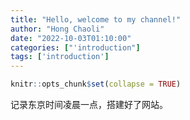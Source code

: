 ```yaml
---
title: "Hello, welcome to my channel!"
author: "Hong Chaoli"
date: "2022-10-03T01:10:00"
categories: ["'introduction"]
tags: ['introduction']
---
```


```r
knitr::opts_chunk$set(collapse = TRUE)
```

记录东京时间凌晨一点，搭建好了网站。



<!-- # R markdown 基本语法记录 -->

<!-- 分割线用：--- -->

<!-- 注释掉内容用：shift+cmd+C -->

<!-- 无序列表：-/+/* + 空格；次级列表按Tab -->

<!-- 有序列表：数字/字母 + . -->

<!-- *斜体* -->

<!-- 显示特殊符号用反斜杠 \ -->

<!-- **加粗** -->

<!-- ***粗斜体*** -->

<!-- `行内代码文本` -->

<!-- R语言代码块（不执行）： -->
<!-- ```r -->
<!-- 代码 -->
<!-- ``` -->

<!-- 下标：x~2~ -->

<!-- 上标：x^2^ -->

<!-- 行内公式：$f(x)=\sqrt{x}$ -->

<!-- 公式块：$$f(x)=\sqrt{x}$$ -->

<!-- 链接： -->
<!-- [显示的文本](对应的网址) -->
<!-- [Chaoli's Channel](hongchaoli.com) -->

<!-- 插入图片： -->

<!-- `![图片说明](图/片/路/径)`或者用R代码块 -->

<!-- fig.cap为图片名称； -->
<!-- out.width/height设置图片宽度/高度； -->
<!-- fig.width = 6: set the width of the figure as 6 inch -->
<!-- fig.height = 6 -->
<!-- fig.aligh = 'center/left/right': set the figures to align center/left/right -->
<!-- fig.show = 'hold': figures aligh horizontally -->
<!-- ./表示图片位于项目所在文件夹； -->
<!-- include_graphics函数中的引号内填写网址，则可以显示该网址的图片。 -->
<!-- ```{r echo=FALSE, fig.cap="千鳥ヶ淵の桜", out.width = '50%'} -->
<!-- knitr::include_graphics("https://visit-chiyoda.tokyo/app/upload/spot_image/4d9593ea621fe3eb23dcca93f24c4121.jpg") -->
<!-- ``` -->

<!-- 插入简单图片： -->

<!-- | id (align left) | group (align center) | value (align right) | -->
<!-- |:---             |:---:|                 ---:| -->
<!-- |1   | saline     |  10 | -->
<!-- |2   |  drug      |  30 | -->

<!-- Table: A simple demo -->

<!-- insert tables using knitr:kable: -->
<!-- ```{r, eval = F} -->
<!-- library(knitr) -->
<!-- knitr::kable(head(iris)) -->
<!-- ``` -->



<!-- 引用块： -->
<!-- 被引用的文本前加 >和空格 -->

<!-- > 一期一会。--- xxx -->


<!-- 对勾框： -->

<!-- $\Box$ buy tissue papers -->

<!-- $\checkmark$ buy tissue papers -->

<!-- set font, size, text color, backgroup color using HTML syntax: -->
<!-- <span style="font-family:Arial;"><span style="font-size:40px;"><span style="color:blue;"><span style="background-color:yellow;">buy tissue papers</span> -->


<!-- underline: -->
<!-- <p style="text-decoration:underline;">buy tissue papers</p> -->


<!-- deletion line: -->
<!-- <p style="text-decoration:line-through;">buy tissue papers</p> -->


<!-- overline: -->
<!-- <p style="text-decoration:overline;">buy tissue papers</p> -->


<!-- align right: -->
<!-- <p style="text-align:right;">七里香</p> -->


<!-- insert video:<br> -->

<!-- * from local: -->
<!-- ``` -->
<!-- <video controls> -->
<!--   <source src="video-example.mp4" type="video/mp4"> -->
<!-- </video> -->

<!-- <span style="font-size:12px;"> 来自本地的视频。</span> -->
<!-- ``` -->

<!-- * from web:<br> -->
<!-- <video controls> -->
<!--   <source src="https://www.w3schools.com/html/movie.mp4" type="video/mp4"> -->
<!-- </video> -->

<!-- <span style="font-size:12px;"> *来自网络的视频，网址为：https://www.w3schools.com/html/movie.mp4 *</span> -->

<!-- insert audio:<br> -->
<!-- <audio controls> -->
<!--   <source src="audio-example.mp3" type="audio/mp3"> -->
<!-- </audio> -->

<!-- insert attachment:<br> -->
<!-- <a href="data.csv" download="data.csv">点击下载附件 *data.csv*</a> -->

<!-- R code in line: `r emo::ji('smile')` -->

<!-- R chunk code general setting: -->
<!-- many parameters... see https://yihui.org/knitr/options/ -->
<!-- ```{r, setup, include=FALSE} -->
<!-- knitr::opts_chunk$set(fig.width = 8, collapse = TRUE) -->
<!-- ``` -->
<!-- include = F: do not show anything -->

<!-- R chunk code: (shortcut:opt+cmd+I) -->
<!-- ```{r, echo = F} -->
<!-- emo::ji('smile') -->
<!-- ``` -->
<!-- eval = F: do not execute the code -->
<!-- echo = F: do not show the code -->
<!-- collapse = T: do not separate the code and the result -->
<!-- results = 'hide': do not show the result -->
<!-- results = 'asis': the result is shown as the format of markdown -->
<!-- warning = F: do not show warning -->
<!-- error = F: do not show error info -->
<!-- message = F:do not show message -->


